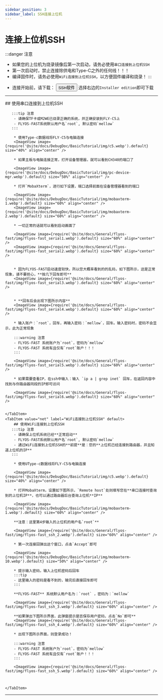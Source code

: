 ```yaml
---
sidebar_position: 3
sidebar_label: SSH连接上位机
---
```


# 连接上位机SSH

:::danger 注意
- 如果您的上位机为烧录镜像后第一次启动，请务必使用`串口连接到上位机SSH`
- 第一次启动时，禁止连接除供电和Type-C之外的任何线！！！
- 编译固件时，请务必使用`WiFi连接到上位机SSH`，以方便固件编译和烧录！
:::

* 连接开始前，请下载： <Button variant="contained" disableElevation href="https://mobaxterm.mobatek.net/download-home-edition.html ">SSH软件</Button>    选择右边的`Installer edition`即可下载
---


<Tabs>
    <TabItem value="serial" label="串口连接到上位机SSH" default>
        ## 使用串口连接到上位机SSH

       :::tip 注意
        - 请确保TF卡或M2WE已烧录正确的系统，并正确安装到FLY-C5上
        - FLYOS-FAST系统默认用户名`root`, 默认密码`mellow`
       :::

        * 使用Type-c数据线将FLY-C5与电脑连接
        <ImageView image={require('@site/docs/DebugDoc/BasicTutorial/img/c5.webp').default} size="40%" align="center" />

        * 如果主板与电脑连接正常，打开设备管理器，就可以看到CH340的端口了

        <ImageView image={require('@site/docs/DebugDoc/BasicTutorial/img/pc-device-mgr.webp').default} size="50%" align="center" />

        * 打开`MobaXterm`，进行如下设置，端口选择前面在设备管理器看到的端口

        <ImageView image={require('@site/docs/DebugDoc/BasicTutorial/img/mobaxterm-1.webp').default} size="60%" align="center" />
        <ImageView image={require('@site/docs/DebugDoc/BasicTutorial/img/mobaxterm-2.webp').default} size="60%" align="center" />

        * 一切正常的话就可以看到启动画面了

        <ImageView image={require('@site/docs/General/flyos-fast/img/flyos-fast_serial1.webp').default} size="60%" align="center" />  
        <ImageView image={require('@site/docs/General/flyos-fast/img/flyos-fast_serial2.webp').default} size="60%" align="center" />


        * 因为FLYOS-FAST启动速度较快，所以您大概率看到的的乱码，如下图所示，这是正常现象，请不要担心，**按几下回车即可**
        <ImageView image={require('@site/docs/General/flyos-fast/img/flyos-fast_serial3.webp').default} size="60%" align="center" />


        * **回车后会出现下图所示内容**
        <ImageView image={require('@site/docs/General/flyos-fast/img/flyos-fast_serial4.webp').default} size="60%" align="center" />

        * 输入账户：`root`，回车，再输入密码：`mellow`，回车。输入密码时，密码不会显示，此为正常现象  

        :::warning 注意 
        - FLYOS-FAST 系统账户为`root`，密码为`mellow`
        - FLYOS-FAST 系统有且仅有`root`账户！！！
        :::

        <ImageView image={require('@site/docs/General/flyos-fast/img/flyos-fast_serial5.webp').default} size="60%" align="center" />

        * 如果需要查看IP，在ssh中输入：输入 `ip a | grep inet` 回车，在返回内容中找到与你路由器同段的IP即可访问

        <ImageView image={require('@site/docs/General/flyos-fast/img/flyos-fast_serial6.webp').default} size="60%" align="center" />


    </TabItem>
    <TabItem value="net" label="WiFi连接到上位机SSH" default>
        ## 使用WiFi连接到上位机SSH
       :::tip 注意
        - 请确保上位机系统已经**正常启动**
        - FLYOS-FAST系统默认用户名`root`, 默认密码`mellow`
        - 通过WiFi连接到上位机SSH的**前提**是：您的**上位机已经连接到路由器，并且知道上位机的IP**
       :::

        * 使用UType-c数据线将FLY-C5与电脑连接

        <ImageView image={require('@site/docs/DebugDoc/BasicTutorial/img/c5.webp').default} size="40%" align="center" />

        * 打开MobaXterm，设置如下图所示，`Remote host`处则填写您在**串口连接时查询到的上位机IP**，也可以通过路由器后台查询上位机**IP**

        <ImageView image={require('@site/docs/DebugDoc/BasicTutorial/img/mobaxterm-1.webp').default} size="60%" align="center" />

        **注意：这里第4步输入的上位机的用户名`root`**

        <ImageView image={require('@site/docs/General/flyos-fast/img/flyos-fast_ssh_2.webp').default} size="60%" align="center" />

        * 第一次连接回弹出这个窗口，点击`Accept`即可

        <ImageView image={require('@site/docs/DebugDoc/BasicTutorial/img/mobaxterm-10.webp').default} size="50%" align="center" />

        * 提示输入密码，输入上位机密码后回车
        :::tip
        - 这里输入的密码是看不到的，输完后直接回车即可
        :::
        
        **FLYOS-FAST** 系统默认用户名为：`root` ，密码为：`mellow`

        <ImageView image={require('@site/docs/General/flyos-fast/img/flyos-fast_ssh_3.webp').default} size="60%" align="center" />

        **如果弹出下图所示界面，此弹窗提示是否保存用户密码，点击`No`即可**
        <ImageView image={require('@site/docs/General/flyos-fast/img/flyos-fast_ssh_4.webp').default} size="60%" align="center" />

        * 出现下图所示界面，则登录成功！

        :::warning 注意 
        - FLYOS-FAST 系统账户为`root`，密码为`mellow`
        - FLYOS-FAST 系统有且仅有`root`账户！！！
        :::

        <ImageView image={require('@site/docs/General/flyos-fast/img/flyos-fast_ssh_5.webp').default} size="60%" align="center" />



    </TabItem>
</Tabs>

----
